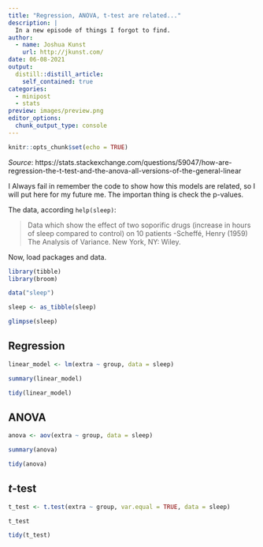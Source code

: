 ```yaml
---
title: "Regression, ANOVA, t-test are related..."
description: |
  In a new episode of things I forgot to find.
author:
  - name: Joshua Kunst
    url: http://jkunst.com/
date: 06-08-2021
output:
  distill::distill_article:
    self_contained: true
categories:
  - minipost
  - stats
preview: images/preview.png  
editor_options: 
  chunk_output_type: console
---
```


```r
knitr::opts_chunk$set(echo = TRUE)
```

_Source_: https://stats.stackexchange.com/questions/59047/how-are-regression-the-t-test-and-the-anova-all-versions-of-the-general-linear

I Always fail in remember the code to show how this models are related, so I
will put here for my future me. The importan thing is check the p-values.

The data, according `help(sleep)`:

> Data which show the effect of two soporific drugs (increase in hours of sleep compared to control) on 10 patients -Scheffé, Henry (1959) The Analysis of Variance. New York, NY: Wiley.

Now, load packages and data.

```r
library(tibble)
library(broom)

data("sleep")

sleep <- as_tibble(sleep)

glimpse(sleep)
```

## Regression

```r
linear_model <- lm(extra ~ group, data = sleep)

summary(linear_model)

tidy(linear_model)
```

## ANOVA

```r
anova <- aov(extra ~ group, data = sleep)

summary(anova)

tidy(anova)
```

## $t$-test

```r
t_test <- t.test(extra ~ group, var.equal = TRUE, data = sleep) 

t_test

tidy(t_test)
```